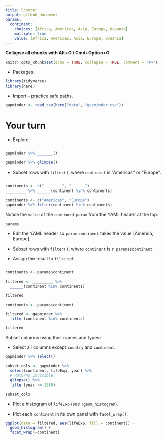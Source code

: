 ```yaml
---
title: Scooter
output: github_document
params:
  continent:
    choices: [Africa, Americas, Asia, Europe, Oceania]
    multiple: true
    value: [Africa, Americas, Asia, Europe, Oceania]
---
```


**Collapse all chunks with Alt+O / Cmd+Option+O**



```r
knitr::opts_chunk$set(echo = TRUE, collapse = TRUE, comment = "#>")
```

* Packages.

```r
library(tidyverse)
library(here)
```

* Import -- [practice safe paths](https://rstats.wtf/safe-paths.html).

```r
gapminder <- read_csv(here("data", "gapminder.csv"))
```



# Your turn

* Explore.

```r

```

```r
gapminder %>% _______()
```

```r
gapminder %>% glimpse()
```



* Subset rows with `filter()`, where `continent` is "Americas" or "Europe".

```r


```

```r
continents <- c("________", "______")
_________ %>% ______(continent %in% continents)
```

```r
continents <- c("Americas", "Europe")
gapminder %>% filter(continent %in% continents)
```

Notice the `value` of the `continent` `param` from the YAML header at the top.

```r
params
```

* Edit the YAML header so `param` `continent` takes the value [America, Europe].

* Subset rows with `filter()`, where `continent` is `r params$continent`.

* Assign the result to `filtered`.

```r



```

```r
continents <- params$continent

filtered <- _________ %>% 
  ______(continent %in% continents)

filtered
```

```r
continents <- params$continent

filtered <- gapminder %>% 
  filter(continent %in% continents)

filtered
```



Subset columns using their names and types:

* Select all columns except `country` and `continent`.

```r
gapminder %>% select()
```


```r
subset_cols <- gapminder %>% 
  select(continent, lifeExp, year) %>% 
  # Returns invisible.
  glimpse() %>% 
  filter(year >= 1980)

subset_cols
```



* Plot a histogram of `lifeExp` (see `?geom_histogram`).

* Plot each `continent` in its own panel with `facet_wrap()`.

```r
ggplot(data = filtered, aes(lifeExp, fill = continent)) +
  geom_histogram() +
  facet_wrap(~continent)
```
